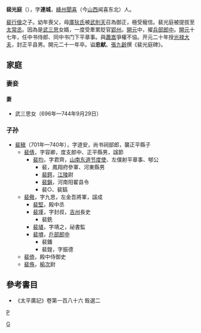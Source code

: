 '''裴光庭'''（{{bd|676年||733年|3月27日|catIdx=P}}），字'''連城'''，[[絳州|絳州]][[聞喜|聞喜]]（今[[山西|山西]]闻喜东北）人。

[[裴行儉|裴行儉]]之子。幼年喪父，母[[库狄氏_(裴行俭妻)|庫狄氏]]被[[武則天|武則天]]召為御正，極受寵信。裴光庭被提拔至[[太常丞|太常丞]]。因為是[[武三思|武三思]]女婿，一度受牽累貶官[[郢州|郢州]]。[[開元|開元]]中，擢[[兵部|兵部]][[郎中|郎中]]。[[開元|開元]]十七年，任中书侍郎、同中书门下平章事。與[[蕭嵩|蕭嵩]]爭權不協。开元二十年授[[光禄大夫|光禄大夫]]，封正平县男。開元二十一年卒。谥'''忠献'''。[[張九齡|張九齡]]撰《裴光庭碑》。

== 家庭 ==
=== 妻妾 ===
==== 妻 ====
*武三思女（696年—744年9月29日）

=== 子孙 ===
*[[裴稹|裴稹]]（701年—740年），字道安，尚书祠部郎，襲正平縣子
**[[裴倩|裴倩]]，字容卿，度支郎中、正平縣男，諡節
***[[裴均|裴均]]，字君齊，[[山南东道节度使|山南东道节度使]]、左僕射平章事、郇公
****裴{{PUA|}}，鳳翔府參軍、河東縣男
****[[裴鍔|裴鍔]]，[[江陵|江陵]]尉
****[[裴鋗|裴鋗]]，河南阳翟县令
****裴○、裴鎬
**[[裴儆|裴儆]]，字九思，左金吾將軍，諡成
***[[裴堅|裴堅]]，殿中丞
***[[裴墐|裴墐]]，字封叔，[[吉州|吉州]]長史
****裴銑
***[[裴埴|裴埴]]，字靖之，祕書監
***[[裴塤|裴塤]]，[[戶部郎中|戶部郎中]]
****裴鐇
****裴鍠，字振德
**[[裴倚|裴倚]]，殿中侍御史
**[[裴侑|裴侑]]，[[榆次|榆次]]尉

==參考書目==
* 《太平廣記》卷第一百八十六  銓選二
[[Category:河东裴氏|G]]
[[category:唐朝宰相|P]]